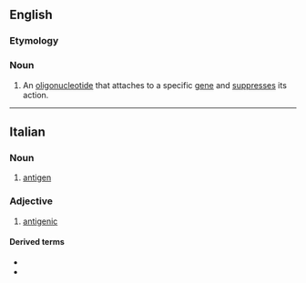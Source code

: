 {{also|Antigene|antigène}}

==English==

===Etymology===
{{prefix|en|anti|gene}}

===Noun===
{{en-noun}}

# {{lb|en|genetics}} An [[oligonucleotide]] that attaches to a specific [[gene]] and [[suppress]]es its action.

----

==Italian==
{{wikipedia|lang=it}}

===Noun===
{{it-noun|m}}

# {{lb|it|immunology}} [[antigen]]

===Adjective===
{{it-adj}}

# [[antigenic]]

====Derived terms====
* {{l|it|antigenico}}
* {{l|it|neoantigene}}